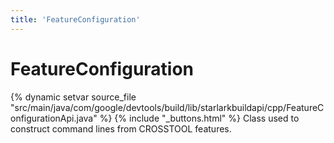 ```yaml
---
title: 'FeatureConfiguration'
---
```


# FeatureConfiguration

{% dynamic setvar source_file "src/main/java/com/google/devtools/build/lib/starlarkbuildapi/cpp/FeatureConfigurationApi.java" %}
{% include "\_buttons.html" %}
Class used to construct command lines from CROSSTOOL features.
